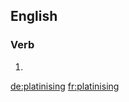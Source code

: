 ==English==

===Verb===
{{head|en|present participle}}

# {{present participle of|platinise|lang=en|nocat=1}}

[[de:platinising]]
[[fr:platinising]]